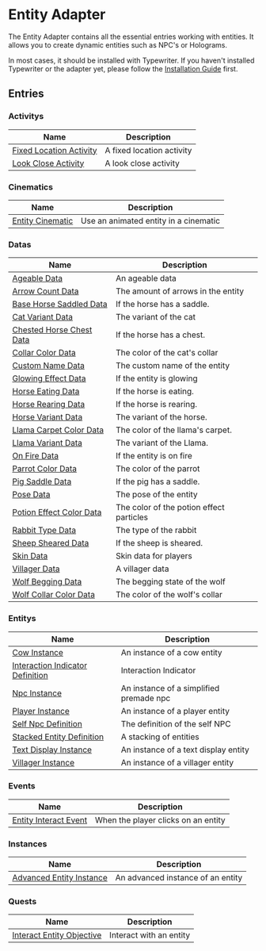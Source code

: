 # Entity Adapter

The Entity Adapter contains all the essential entries working with entities.
It allows you to create dynamic entities such as NPC's or Holograms.

In most cases, it should be installed with Typewriter.
If you haven't installed Typewriter or the adapter yet,
please follow the [Installation Guide](../../docs/02-getting-started/01-installation.mdx)
first.

## Entries

### Activitys

| Name | Description |
| ---- | ----------- |
| [Fixed Location Activity](./entries/activity/fixed_location_activity.mdx) | A fixed location activity |
| [Look Close Activity](./entries/activity/look_close_activity.mdx) | A look close activity |

### Cinematics

| Name | Description |
| ---- | ----------- |
| [Entity Cinematic](./entries/cinematic/entity_cinematic.mdx) | Use an animated entity in a cinematic |

### Datas

| Name | Description |
| ---- | ----------- |
| [Ageable Data](./entries/data/ageable_data.mdx) | An ageable data |
| [Arrow Count Data](./entries/data/arrow_count_data.mdx) | The amount of arrows in the entity |
| [Base Horse Saddled Data](./entries/data/horse_saddled_data.mdx) | If the horse has a saddle. |
| [Cat Variant Data](./entries/data/cat_variant_data.mdx) | The variant of the cat |
| [Chested Horse Chest Data](./entries/data/chested_horse_chest_meta.mdx) | If the horse has a chest. |
| [Collar Color Data](./entries/data/cat_collar_color_data.mdx) | The color of the cat's collar |
| [Custom Name Data](./entries/data/custom_name_data.mdx) | The custom name of the entity |
| [Glowing Effect Data](./entries/data/glowing_effect_data.mdx) | If the entity is glowing |
| [Horse Eating Data](./entries/data/horse_eating_data.mdx) | If the horse is eating. |
| [Horse Rearing Data](./entries/data/horse_rearing_data.mdx) | If the horse is rearing. |
| [Horse Variant Data](./entries/data/horse_variant_dat.mdx) | The variant of the horse. |
| [Llama Carpet Color Data](./entries/data/llama_carpet_color_data.mdx) | The color of the llama's carpet. |
| [Llama Variant Data](./entries/data/llama_variant_data.mdx) | The variant of the Llama. |
| [On Fire Data](./entries/data/on_fire_data.mdx) | If the entity is on fire |
| [Parrot Color Data](./entries/data/parrot_color_data.mdx) | The color of the parrot |
| [Pig Saddle Data](./entries/data/pig_saddle_data.mdx) | If the pig has a saddle. |
| [Pose Data](./entries/data/pose_data.mdx) | The pose of the entity |
| [Potion Effect Color Data](./entries/data/potion_effect_color_data.mdx) | The color of the potion effect particles |
| [Rabbit Type Data](./entries/data/rabbit_type_data.mdx) | The type of the rabbit |
| [Sheep Sheared Data](./entries/data/sheep_sheared_data.mdx) | If the sheep is sheared. |
| [Skin Data](./entries/data/skin_data.mdx) | Skin data for players |
| [Villager Data](./entries/data/villager_data.mdx) | A villager data |
| [Wolf Begging Data](./entries/data/Wolf_Begging_data.mdx) | The begging state of the wolf |
| [Wolf Collar Color Data](./entries/data/wolf_collar_color_data.mdx) | The color of the wolf's collar |

### Entitys

| Name | Description |
| ---- | ----------- |
| [Cow Instance](./entries/entity/cow_instance.mdx) | An instance of a cow entity |
| [Interaction Indicator Definition](./entries/entity/interaction_indicator_definition.mdx) | Interaction Indicator |
| [Npc Instance](./entries/entity/npc_instance.mdx) | An instance of a simplified premade npc |
| [Player Instance](./entries/entity/player_instance.mdx) | An instance of a player entity |
| [Self Npc Definition](./entries/entity/self_npc_definition.mdx) | The definition of the self NPC |
| [Stacked Entity Definition](./entries/entity/stacked_entity_definition.mdx) | A stacking of entities |
| [Text Display Instance](./entries/entity/text_display_instance.mdx) | An instance of a text display entity |
| [Villager Instance](./entries/entity/villager_instance.mdx) | An instance of a villager entity |

### Events

| Name | Description |
| ---- | ----------- |
| [Entity Interact Event](./entries/event/entity_interact_event.mdx) | When the player clicks on an entity |

### Instances

| Name | Description |
| ---- | ----------- |
| [Advanced Entity Instance](./entries/instance/advanced_entity_instance.mdx) | An advanced instance of an entity |

### Quests

| Name | Description |
| ---- | ----------- |
| [Interact Entity Objective](./entries/quest/interact_entity_objective.mdx) | Interact with an entity |

